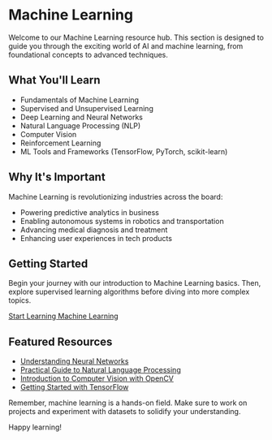 # Machine Learning

Welcome to our Machine Learning resource hub. This section is designed to guide you through the exciting world of AI and machine learning, from foundational concepts to advanced techniques.

## What You'll Learn

- Fundamentals of Machine Learning
- Supervised and Unsupervised Learning
- Deep Learning and Neural Networks
- Natural Language Processing (NLP)
- Computer Vision
- Reinforcement Learning
- ML Tools and Frameworks (TensorFlow, PyTorch, scikit-learn)

## Why It's Important

Machine Learning is revolutionizing industries across the board:
- Powering predictive analytics in business
- Enabling autonomous systems in robotics and transportation
- Advancing medical diagnosis and treatment
- Enhancing user experiences in tech products

## Getting Started

Begin your journey with our introduction to Machine Learning basics. Then, explore supervised learning algorithms before diving into more complex topics.

[Start Learning Machine Learning](/resources/machine-learning/introduction)

## Featured Resources

- [Understanding Neural Networks](/resources/machine-learning/neural-networks)
- [Practical Guide to Natural Language Processing](/resources/machine-learning/nlp-guide)
- [Introduction to Computer Vision with OpenCV](/resources/machine-learning/computer-vision)
- [Getting Started with TensorFlow](/resources/machine-learning/tensorflow-basics)

Remember, machine learning is a hands-on field. Make sure to work on projects and experiment with datasets to solidify your understanding.

Happy learning!

